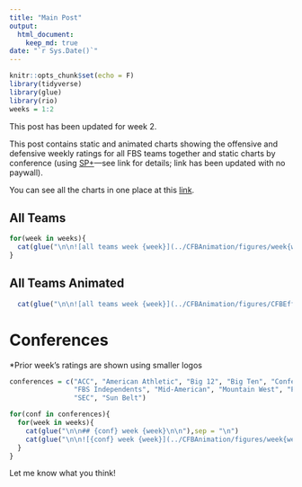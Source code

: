 ```yaml
---
title: "Main Post"
output: 
  html_document:
    keep_md: true
date: "`r Sys.Date()`"
---
```


```r
knitr::opts_chunk$set(echo = F)
library(tidyverse)
library(glue)
library(rio)
weeks = 1:2
```

This post has been updated for week 2.

This post contains static and animated charts showing the offensive and defensive weekly ratings for all FBS teams together and static charts by conference (using [SP+](https://www.sbnation.com/college-football/2017/10/13/16457830/college-football-advanced-stats-analytics-rankings)---see link for details; link has been updated with no paywall).

You can see all the charts in one place at this [link](../CFBAnimation/MainPost).

## All Teams

```r
for(week in weeks){
  cat(glue("\n\n![all teams week {week}](../CFBAnimation/figures/week{week}sppcfb.png)\n\n"),.sep = "\n")
}
```

## All Teams Animated

```r
  cat(glue("\n\n![all teams week {week}](../CFBAnimation/figures/CFBEfficiency-week{max(weeks)}.gif)\n\n"),.sep = "\n")
```

# Conferences

*Prior week's ratings are shown using smaller logos

```r
conferences = c("ACC", "American Athletic", "Big 12", "Big Ten", "Conference USA", 
                "FBS Independents", "Mid-American", "Mountain West", "Pac-12", 
                "SEC", "Sun Belt")

for(conf in conferences){
  for(week in weeks){
    cat(glue("\n\n## {conf} week {week}\n\n"),sep = "\n")
    cat(glue("\n\n![{conf} week {week}](../CFBAnimation/figures/week{week}sppcfb-{conf}.png)\n\n"),sep = "\n")
  }
}
```

Let me know what you think!
